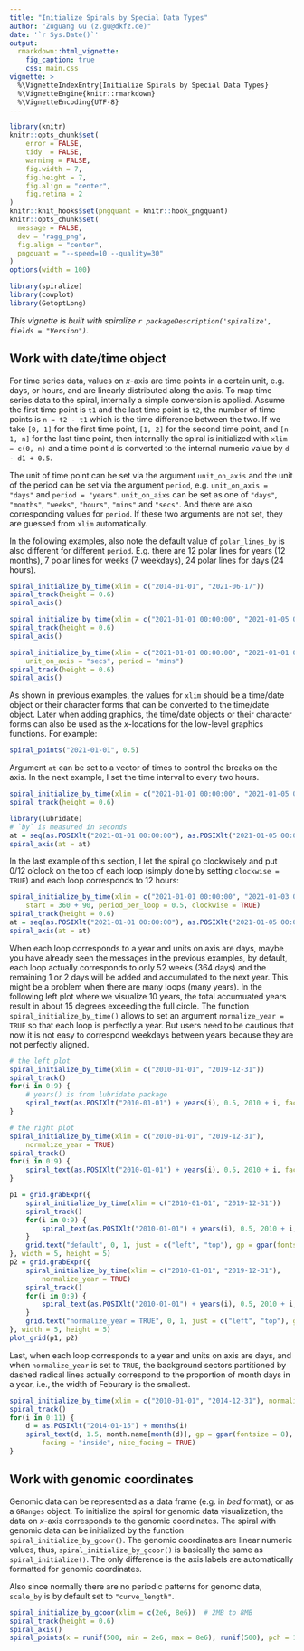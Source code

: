 ```yaml
---
title: "Initialize Spirals by Special Data Types"
author: "Zuguang Gu (z.gu@dkfz.de)"
date: '`r Sys.Date()`'
output: 
  rmarkdown::html_vignette:
    fig_caption: true
    css: main.css
vignette: >
  %\VignetteIndexEntry{Initialize Spirals by Special Data Types}
  %\VignetteEngine{knitr::rmarkdown}
  %\VignetteEncoding{UTF-8}
---
```


```r
library(knitr)
knitr::opts_chunk$set(
    error = FALSE,
    tidy  = FALSE,
    warning = FALSE,
    fig.width = 7,
    fig.height = 7,
    fig.align = "center",
    fig.retina = 2
)
knitr::knit_hooks$set(pngquant = knitr::hook_pngquant)
knitr::opts_chunk$set(
  message = FALSE,
  dev = "ragg_png",
  fig.align = "center",
  pngquant = "--speed=10 --quality=30"
)
options(width = 100)
```

```r
library(spiralize)
library(cowplot)
library(GetoptLong)
```

_This vignette is built with spiralize `r packageDescription('spiralize', fields = "Version")`._


## Work with date/time object

For time series data, values on _x_-axis are time points in a certain unit, e.g.
days, or hours, and are linearly distributed along the axis. To map time
series data to the spiral, internally a simple conversion is applied. Assume
the first time point is `t1` and the last time point is `t2`, the number of time points is `n = t2
- t1` which is the time difference between the two. If we take `[0, 1]` for the
first time point, `[1, 2]` for the second time point, and `[n-1, n]` for the last time point, then
internally the spiral is initialized with `xlim = c(0, n)` and a time point `d` is
converted to the internal numeric value by `d - d1 + 0.5`.

The unit of time point can be set via the argument `unit_on_axis` and the unit
of the period can be set via the argument `period`, e.g. `unit_on_axis =
"days"` and `period = "years"`. `unit_on_aixs` can be set as one of `"days"`,
`"months"`, `"weeks"`, `"hours"`, `"mins"` and `"secs"`. And there are also
corresponding values for `period`. If these two arguments are not set,
they are guessed from `xlim` automatically.

In the following examples, also note the default value of `polar_lines_by` is also different for different `period`. 
E.g. there are 12 polar lines for years (12 months), 7 polar lines for weeks (7 weekdays), 24 polar lines for days (24 hours).

```r
spiral_initialize_by_time(xlim = c("2014-01-01", "2021-06-17"))
spiral_track(height = 0.6)
spiral_axis()

spiral_initialize_by_time(xlim = c("2021-01-01 00:00:00", "2021-01-05 00:00:00"))
spiral_track(height = 0.6)
spiral_axis()

spiral_initialize_by_time(xlim = c("2021-01-01 00:00:00", "2021-01-01 00:10:00"),
    unit_on_axis = "secs", period = "mins")
spiral_track(height = 0.6)
spiral_axis()
```


As shown in previous examples, the values for `xlim` should be a time/date
object or their character forms that can be converted to the time/date object.
Later when adding graphics, the time/date objects or their character forms can
also be used as the _x_-locations for the low-level graphics functions. For example:

```r
spiral_points("2021-01-01", 0.5)
```

Argument `at` can be set to a vector of times to control the breaks on the axis.
In the next example, I set the time interval to every two hours.

```r
spiral_initialize_by_time(xlim = c("2021-01-01 00:00:00", "2021-01-05 00:00:00"))
spiral_track(height = 0.6)

library(lubridate)
# `by` is measured in seconds
at = seq(as.POSIXlt("2021-01-01 00:00:00"), as.POSIXlt("2021-01-05 00:00:00"), by = 2*60*60)
spiral_axis(at = at)
```

In the last example of this section, I let the spiral go clockwisely and put 0/12 o'clock on the 
top of each loop (simply done by setting `clockwise = TRUE`) and each loop corresponds to 12 hours:


```r
spiral_initialize_by_time(xlim = c("2021-01-01 00:00:00", "2021-01-03 00:00:00"),
    start = 360 + 90, period_per_loop = 0.5, clockwise = TRUE)
spiral_track(height = 0.6)
at = seq(as.POSIXlt("2021-01-01 00:00:00"), as.POSIXlt("2021-01-05 00:00:00"), by = 2*60*60)
spiral_axis(at = at)
```

When each loop corresponds to a year and units on axis are days, maybe you
have already seen the messages in the previous examples, by default, each loop
actually corresponds to only 52 weeks (364 days) and the remaining 1 or 2
days will be added and accumulated to the next year. This might be a problem
when there are many loops (many years). In the following left plot where we
visualize 10 years, the total accumuated years result in about 15 degrees exceeding
the full circle. The function `spiral_initialize_by_time()` allows to set an
argument `normalize_year = TRUE` so that each loop is perfectly a year. But
users need to be cautious that now it is not easy to correspond weekdays
between years because they are not perfectly aligned.


```r
# the left plot
spiral_initialize_by_time(xlim = c("2010-01-01", "2019-12-31"))
spiral_track()
for(i in 0:9) {
    # years() is from lubridate package
    spiral_text(as.POSIXlt("2010-01-01") + years(i), 0.5, 2010 + i, facing = "inside")
}

# the right plot
spiral_initialize_by_time(xlim = c("2010-01-01", "2019-12-31"),
    normalize_year = TRUE)
spiral_track()
for(i in 0:9) {
    spiral_text(as.POSIXlt("2010-01-01") + years(i), 0.5, 2010 + i, facing = "inside")
}

```

```r
p1 = grid.grabExpr({
    spiral_initialize_by_time(xlim = c("2010-01-01", "2019-12-31"))
    spiral_track()
    for(i in 0:9) {
        spiral_text(as.POSIXlt("2010-01-01") + years(i), 0.5, 2010 + i, facing = "inside")
    }
    grid.text("default", 0, 1, just = c("left", "top"), gp = gpar(fontsize = 14))
}, width = 5, height = 5)
p2 = grid.grabExpr({
    spiral_initialize_by_time(xlim = c("2010-01-01", "2019-12-31"),
        normalize_year = TRUE)
    spiral_track()
    for(i in 0:9) {
        spiral_text(as.POSIXlt("2010-01-01") + years(i), 0.5, 2010 + i, facing = "inside")
    }
    grid.text("normalize_year = TRUE", 0, 1, just = c("left", "top"), gp = gpar(fontsize = 14))
}, width = 5, height = 5)
plot_grid(p1, p2)
```

Last, when each loop corresponds to a year and units on axis are days, and
when `normalize_year` is set to `TRUE`, the background sectors partitioned by
dashed radical lines actually correspond to the proportion of month days in a year, i.e., the
width of Feburary is the smallest.

```r
spiral_initialize_by_time(xlim = c("2010-01-01", "2014-12-31"), normalize_year = TRUE)
spiral_track()
for(i in 0:11) {
    d = as.POSIXlt("2014-01-15") + months(i)
    spiral_text(d, 1.5, month.name[month(d)], gp = gpar(fontsize = 8), 
        facing = "inside", nice_facing = TRUE)
}
```

## Work with genomic coordinates

Genomic data can be represented as a data frame (e.g. in _bed_ format), or as
a `GRanges` object. To initialize the spiral for genomic data visualization,
the data on _x_-axis corresponds to the genomic coordinates. The spiral with
genomic data can be initialized by the function
`spiral_initialize_by_gcoor()`.  The genomic coordinates are linear numeric
values, thus, `spiral_initialize_by_gcoor()` is basically the same as
`spiral_initialize()`. The only difference is the axis labels are
automatically formatted for genomic coordinates.

Also since normally there are no periodic patterns for genomc data, `scale_by`
is by default set to `"curve_length"`.

```r
spiral_initialize_by_gcoor(xlim = c(2e6, 8e6))  # 2MB to 8MB
spiral_track(height = 0.6)
spiral_axis()
spiral_points(x = runif(500, min = 2e6, max = 8e6), runif(500), pch = 16, gp = gpar(col = 2))
```
